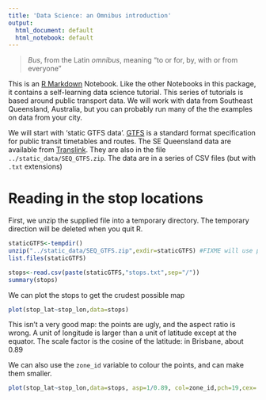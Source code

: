 ```yaml
---
title: 'Data Science: an Omnibus introduction'
output:
  html_document: default
  html_notebook: default
---
```


> *Bus*, from the Latin *omnibus*, meaning "to or for, by, with or from everyone"

This is an [R Markdown](http://rmarkdown.rstudio.com) Notebook. Like the other Notebooks in this package, it contains a self-learning data science tutorial. This series of tutorials is based around public transport data.  We will work with data from Southeast Queensland, Australia, but you can probably run many of the the examples on data from your city. 

We will start with 'static GTFS data'.  [GTFS](https://developers.google.com/transit/gtfs/) is a standard format specification for public transit timetables and routes.   The SE Queensland data are available from [Translink](https://data.qld.gov.au/dataset/general-transit-feed-specification-gtfs-seq/resource/be7f19e5-3ee8-4396-b9eb-46f6b4ce8039).  They are also in the file `../static_data/SEQ_GTFS.zip`.   The data are in a series of CSV files (but with `.txt` extensions)

# Reading in the stop locations

First, we unzip the supplied file into a temporary directory. The temporary direction will be deleted when you quit R.
```r
staticGTFS<-tempdir()
unzip("../static_data/SEQ_GTFS.zip",exdir=staticGTFS) #FIXME will use package.file() eventually
list.files(staticGTFS)
```

```r
stops<-read.csv(paste(staticGTFS,"stops.txt",sep="/"))
summary(stops)
```

We can plot the stops to get the crudest possible map
```r
plot(stop_lat~stop_lon,data=stops)
```

This isn't a very good map: the points are ugly, and the aspect ratio is wrong. A unit of longitude is larger than a unit of latitude except at the equator. The scale factor is the cosine of the latitude: in Brisbane, about 0.89

We can also use the `zone_id` variable to colour the points, and can make them smaller.

```r
plot(stop_lat~stop_lon,data=stops, asp=1/0.89, col=zone_id,pch=19,cex=.5)
```
